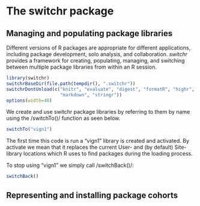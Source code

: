 % \VignettePackage{switchr}
% \VignetteIndeltsxEntry{switchr basics}
% \VignetteEngine{knitr::rmarkdown}

# The switchr package

## Managing and populating package libraries


Different versions of R packages are appropriate for different applications,
including package development, solo analysis, and
collaboration. *switchr* provides a framework for creating, populating,
managing, and switching between multiple package libraries from within
an R session.

```r
library(switchr)
switchrBaseDir(file.path(tempdir(), ".switchr"))
switchrDontUnload(c("knitr", "evaluate", "digest", "formatR", "highr", 
                    "markdown", "stringr"))
options(width=40)

```


We create and use switchr package libraries by referring to them by
name using the /switchTo()/ function as seen below.

```r
switchTo("vign1")
```

The first time this code is run a "vign1" library is created and activated. By
activate we mean that it replaces the current User- and (by default) Site- 
library locations which R uses to find packages during the loading process.

To stop using "vign1" we simply call /switchBack()/:

```r
switchBack()
```

## Representing and installing package cohorts